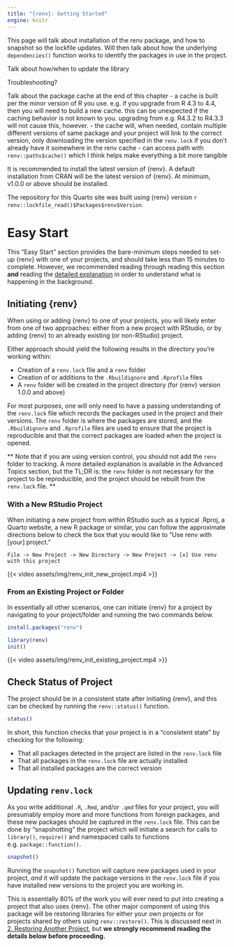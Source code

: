 ```yaml
---
title: "{renv}: Getting Started"
engine: knitr
---
```


This page will talk about installation of the renv package, and how to snapshot so the lockfile updates. Will then talk about how the underlying `dependencies()` function works to identify the packages in use in the project.

Talk about how/when to update the library

Troubleshooting?

Talk about the package cache at the end of this chapter - a cache is built per the minor version of R you use. e.g. if you upgrade from R 4.3 to 4.4, then you will need to build a new cache. this can be unexpected if the caching behavior is not known to you. upgrading from e.g. R4.3.2 to R4.3.3 will not cause this, however. - the cache will, when needed, contain multiple different versions of same package and your project will link to the correct version, only downloading the version specified in the `renv.lock` if you don't already have it somewhere in the renv cache - can access path with `renv::paths$cache()` which I think helps make everything a bit more tangible

::: callout-note
It is recommended to install the latest version of {renv}. A default installation from CRAN will be the latest version of {renv}. At minimum, v1.0.0 or above should be installed.

The repository for this Quarto site was built using {renv} version `r renv::lockfile_read()$Packages$renv$Version`.
:::

# Easy Start

This "Easy Start" section provides the bare-minimum steps needed to set-up {renv} with one of your projects, and should take less than 15 minutes to complete. However, we recommended reading through reading this section **and** reading the [detailed explanation](#details) in order to understand what is happening in the background.


## Initiating {renv}

When using or adding {renv} to one of your projects, you will likely enter from one of two approaches: either from a new project with RStudio, or by adding {renv} to an already existing (or non-RStudio) project.

Either approach should yield the following results in the directory you're working within:

-   Creation of a `renv.lock` file and a `renv` folder
-   Creation of or additions to the `.Rbuildignore` and `.Rprofile` files
-   A `renv` folder will be created in the project directory (for {renv} version 1.0.0 and above)

For most purposes, one will only need to have a passing understanding of the `renv.lock` file which records the packages used in the project and their versions. The `renv` folder is where the packages are stored, and the `.Rbuildignore` and `.Rprofile` files are used to ensure that the project is reproducible and that the correct packages are loaded when the project is opened.

** Note that if you are using version control, you should not add the `renv` folder to tracking. A more detailed explanation is available in the Advanced Topics section, but the TL;DR is: the `renv` folder is not necessary for the project to be reproducible, and the project should be rebuilt from the `renv.lock` file. **

### With a New RStudio Project

When initiating a new project from within RStudio such as a typical .Rproj, a Quarto website, a new R package or similar, you can follow the approximate directions below to check the box that you would like to "Use renv with \[your\] project."

```         
File -> New Project -> New Directory -> New Project -> [x] Use renv with this project
```

{{< video assets/img/renv_init_new_project.mp4 >}}


### From an Existing Project or Folder

In essentially all other scenarios, one can initiate {renv} for a project by navigating to your project/folder and running the two commands below.

``` r
install.packages("renv")

library(renv)
init()
```

{{< video assets/img/renv_init_existing_project.mp4 >}}



## Check Status of Project

The project should be in a consistent state after initiating {renv}, and this can be checked by running the `renv::status()` function.

``` r
status()
```

In short, this function checks that your project is in a "consistent state" by checking for the following:

-   That all packages detected in the project are listed in the `renv.lock` file
-   That all packages in the `renv.lock` file are actually installed
-   That all installed packages are the correct version

## Updating `renv.lock`

As you write additional `.R`, `.Rmd`, and/or `.qmd` files for your project, you will presumably employ more and more functions from foreign packages, and these new packages should be captured in the `renv.lock` file. This can be done by "snapshotting" the project which will initiate a search for calls to `library()`, `require()` and namespaced calls to functions e.g. `package::function()`.

``` r
snapshot()
```

Running the `snapshot()` function will capture new packages used in your project, *and* it will update the package versions in the `renv.lock` file if you have installed new versions to the project you are working in.

This is essentially 80% of the work you will ever need to put into creating a project that also uses {renv}. The other major component of using this package will be restoring libraries for either your own projects or for projects shared by others using `renv::restore()`. This is discussed next in [2. Restoring Another Project](restoring_a_project.html), but **we strongly recommend reading the details below before proceeding.**
